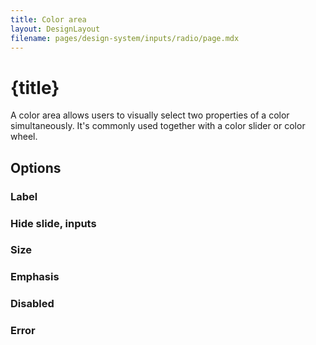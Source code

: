 ```yaml
---
title: Color area
layout: DesignLayout
filename: pages/design-system/inputs/radio/page.mdx
---
```



# {title}

A color area allows users to visually select two properties of a color simultaneously. It's commonly used together with a color slider or color wheel.

<MainView />

## Options 

### Label


### Hide slide, inputs

<SelectionView />



### Size

<SizeView />



### Emphasis




### Disabled

<DisabledView />

### Error

<ErrorView />


